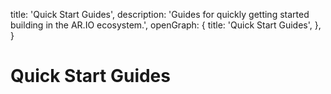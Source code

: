 
  title: 'Quick Start Guides',
  description: 'Guides for quickly getting started building in the AR.IO ecosystem.',
  openGraph: {
    title: 'Quick Start Guides',
  },
}



# Quick Start Guides

<QuickStartCards />


